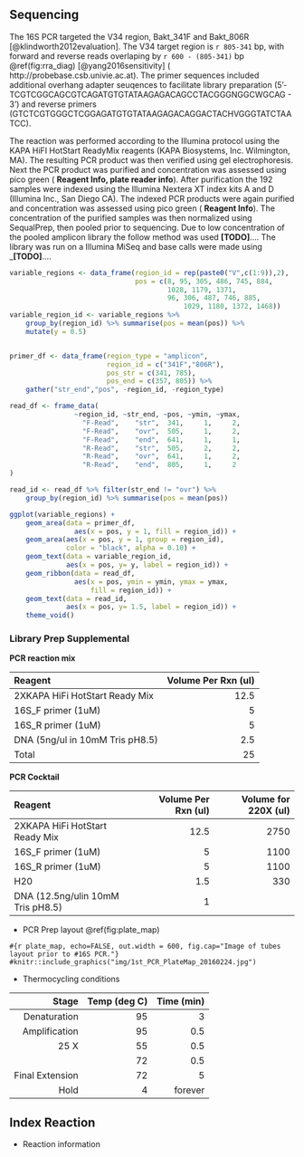

## Sequencing 
The 16S PCR targeted the V34 region, Bakt_341F and Bakt_806R [@klindworth2012evaluation]. The V34 target region is `r 805-341` bp, with forward and reverse reads overlaping by `r 600 - (805-341)` bp \@ref(fig:rra_diag) [@yang2016sensitivity] ( http://probebase.csb.univie.ac.at). The primer sequences included additional overhang adapter seuqences to facilitate library preparation (5'- TCGTCGGCAGCGTCAGATGTGTATAAGAGACAGCCTACGGGNGGCWGCAG - 3') and reverse primers (GTCTCGTGGGCTCGGAGATGTGTATAAGAGACAGGACTACHVGGGTATCTAATCC). 

The reaction was performed according to the Illumina protocol using the KAPA HiFI HotStart ReadyMix reagents (KAPA Biosystems, Inc. Wilmington, MA). 
The resulting PCR product was then verified using gel electrophoresis. 
Next the PCR product was purified and concentration was assessed using pico green ( __Reagent Info, plate reader info__). 
After purification the 192 samples were indexed using the Illumina Nextera XT index kits A and D (Illumina Inc., San Diego CA). 
The indexed PCR products were again purified and concentration was assessed using pico green ( __Reagent Info__). The concentration of the purified samples was then normalized using SequalPrep, then pooled prior to sequencing.  Due to low concentration of the pooled amplicon library the follow method was used __[TODO]__.... 
The library was run on a Illumina MiSeq and base calls were made using ___[TODO]__....


```r
variable_regions <- data_frame(region_id = rep(paste0("V",c(1:9)),2),
                               pos = c(8, 95, 305, 486, 745, 884, 
                                       1028, 1179, 1371, 
                                       96, 306, 487, 746, 885, 
                                           1029, 1180, 1372, 1468))
variable_region_id <- variable_regions %>% 
    group_by(region_id) %>% summarise(pos = mean(pos)) %>% 
    mutate(y = 0.5)


primer_df <- data_frame(region_type = "amplicon",
                        region_id = c("341F","806R"),
                        pos_str = c(341, 785),
                        pos_end = c(357, 805)) %>%
    gather("str_end","pos", -region_id, -region_type)

read_df <- frame_data(
                ~region_id, ~str_end, ~pos, ~ymin, ~ymax,
                  "F-Read",    "str",  341,     1,     2,
                  "F-Read",    "ovr",  505,     1,     2,
                  "F-Read",    "end",  641,     1,     1,
                  "R-Read",    "str",  505,     2,     2,
                  "R-Read",    "ovr",  641,     1,     2,
                  "R-Read",    "end",  805,     1,     2
)

read_id <- read_df %>% filter(str_end != "ovr") %>% 
    group_by(region_id) %>% summarise(pos = mean(pos))
```

```r
ggplot(variable_regions) + 
    geom_area(data = primer_df, 
                aes(x = pos, y = 1, fill = region_id)) +
    geom_area(aes(x = pos, y = 1, group = region_id),
              color = "black", alpha = 0.10) +
    geom_text(data = variable_region_id, 
              aes(x = pos, y= y, label = region_id)) +
    geom_ribbon(data = read_df, 
                aes(x = pos, ymin = ymin, ymax = ymax, 
                    fill = region_id)) +
    geom_text(data = read_id, 
              aes(x = pos, y= 1.5, label = region_id)) +
    theme_void()
```

### Library Prep Supplemental 
__PCR reaction mix__  

| Reagent | Volume Per Rxn (ul)|
|:-|-:|
|2XKAPA HiFi HotStart Ready Mix|    12.5 |
|16S_F primer (1uM)|    5 |
|16S_R primer (1uM)|    5|
|DNA (5ng/ul in 10mM Tris pH8.5)|   2.5|
| Total   | 25|

__PCR Cocktail__  

| Reagent | Volume Per Rxn (ul)| Volume for 220X (ul) |
|:-|-:|-:|
|2XKAPA HiFi HotStart Ready Mix|    12.5 | 2750|
|16S_F primer (1uM)|    5 | 1100 |
|16S_R primer (1uM)|    5| 1100 |
|H20|      1.5| 330 |
| DNA (12.5ng/ulin 10mM Tris pH8.5)   | 1 ||

* PCR Prep layout \@ref(fig:plate_map)  

```
#{r plate_map, echo=FALSE, out.width = 600, fig.cap="Image of tubes layout prior to #16S PCR."}
#knitr::include_graphics("img/1st_PCR_PlateMap_20160224.jpg")
```


* Thermocycling conditions 

|Stage | Temp (deg C) | Time (min) |
|-:|-:|-:|
|Denaturation |95 | 3  |
|Amplification |95 | 0.5|
|25 X |55 | 0.5|
|   |72 | 0.5|
|Final Extension|72 |   5|
|Hold |4|     forever|

## Index Reaction
* Reaction information 